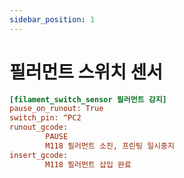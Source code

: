 ```yaml
---
sidebar_position: 1
---
```


# 필러먼트 스위치 센서

```cfg title="printer.cfg"
[filament_switch_sensor 필러먼트 감지]
pause_on_runout: True
switch_pin: ^PC2
runout_gcode: 
        PAUSE
        M118 필러먼트 소진, 프린팅 일시중지
insert_gcode:
        M118 필러먼트 삽입 완료

```
